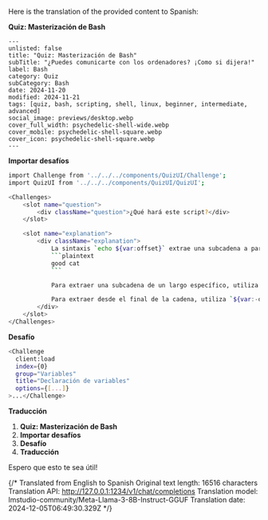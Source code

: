 Here is the translation of the provided content to Spanish:

**Quiz: Masterización de Bash**

```
--- 
unlisted: false
title: "Quiz: Masterización de Bash"
subTitle: "¿Puedes comunicarte con los ordenadores? ¡Como si dijera!"
label: Bash
category: Quiz
subCategory: Bash
date: 2024-11-20
modified: 2024-11-21
tags: [quiz, bash, scripting, shell, linux, beginner, intermediate, advanced]
social_image: previews/desktop.webp
cover_full_width: psychedelic-shell-wide.webp
cover_mobile: psychedelic-shell-square.webp
cover_icon: psychedelic-shell-square.webp
--- 
```

**Importar desafíos**
```bash
import Challenge from '../../../components/QuizUI/Challenge';
import QuizUI from '../../../components/QuizUI/QuizUI';

<Challenges>
    <slot name="question">
        <div className="question">¿Qué hará este script?</div>
    </slot>

    <slot name="explanation">
        <div className="explanation">
            La sintaxis `echo ${var:offset}` extrae una subcadena a partir del índice `offset`. Aquí, el resultado es:
            ```plaintext
            good cat
            ```

            Para extraer una subcadena de un largo específico, utiliza `${var:offset:length}`.

            Para extraer desde el final de la cadena, utiliza `${var:-offset}`. (Nota el espacio antes del `-`!)
        </div>
    </slot>
</Challenges>
```

**Desafío**
```bash
<Challenge
  client:load
  index={0}
  group="Variables"
  title="Declaración de variables"
  options={[...]}
>...</Challenge>
```
**Traducción**

1. **Quiz: Masterización de Bash**
2. **Importar desafíos**
3. **Desafío**
4. **Traducción**

Espero que esto te sea útil!


{/* Translated from English to Spanish
Original text length: 16516 characters
Translation API: http://127.0.0.1:1234/v1/chat/completions
Translation model: lmstudio-community/Meta-Llama-3-8B-Instruct-GGUF
Translation date: 2024-12-05T06:49:30.329Z */}


